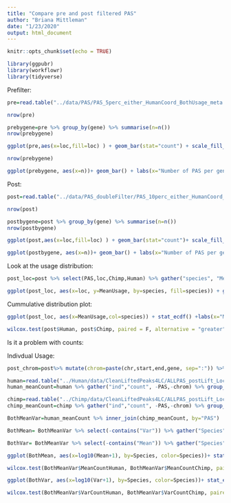 ```yaml
---
title: "Compare pre and post filtered PAS"
author: "Briana Mittleman"
date: "1/23/2020"
output: html_document
---
```


```r
knitr::opts_chunk$set(echo = TRUE)
```

```r
library(ggpubr)
library(workflowr)
library(tidyverse)
```

Prefilter:

```r
pre=read.table("../data/PAS/PAS_5perc_either_HumanCoord_BothUsage_meta.txt",header = T, stringsAsFactors = F) %>% filter(loc != "008559")

nrow(pre)

prebygene=pre %>% group_by(gene) %>% summarise(n=n())
nrow(prebygene)
```


```r
ggplot(pre,aes(x=loc,fill=loc) ) + geom_bar(stat="count") + scale_fill_brewer(palette = "Dark2")+ labs(y="Number of PAS", title="Pre filter location of PAS",x="")
```


```r
nrow(prebygene)

ggplot(prebygene, aes(x=n))+ geom_bar() + labs(x="Number of PAS per gene", title="Number of PAS per gene before filter")
```

Post:  

```r
post=read.table("../data/PAS_doubleFilter/PAS_10perc_either_HumanCoord_BothUsage_meta_doubleFilter.txt",header = T, stringsAsFactors = F)

nrow(post)

postbygene=post %>% group_by(gene) %>% summarise(n=n())
nrow(postbygene)

```
```r
ggplot(post,aes(x=loc,fill=loc) ) + geom_bar(stat="count")+ scale_fill_brewer(palette = "Dark2") + labs(y="Number of PAS", title="Post filter location of PAS", x="")
```
```r
ggplot(postbygene, aes(x=n))+ geom_bar() + labs(x="Number of PAS per gene", title="Number of PAS per gene after filter")
```

Look at the usage distribution:  

```r
post_loc=post %>% select(PAS,loc,Chimp,Human) %>% gather("species", "MeanUsage",-PAS, -loc)

ggplot(post_loc, aes(x=loc, y=MeanUsage, by=species, fill=species)) + geom_boxplot() + stat_compare_means(label = 'p.signif') + scale_fill_brewer(palette = "Dark2") + labs(y="Mean PAS Usage", x="", title="Difference in mean usage for PAS\n 5% Usage and Expression filter")
```

Cummulative distribution plot:  

```r
ggplot(post_loc, aes(x=MeanUsage,col=species)) + stat_ecdf() +labs(x="Mean Usage", y="CDF", title="Cumulative distribution for filtered PAS") + scale_color_brewer(palette = "Dark2")
```

```r
wilcox.test(post$Human, post$Chimp, paired = F, alternative = "greater")
```

Is it a problem with counts:  

Indivdual Usage:

```r
post_chrom=post%>% mutate(chrom=paste(chr,start,end,gene, sep=":")) %>% select(chrom,PAS)

human=read.table("../Human/data/CleanLiftedPeaks4LC/ALLPAS_postLift_LocParsed_Human_fixed4LC.fc", stringsAsFactors = F, header = T) %>% rownames_to_column(var="chrom") %>% inner_join(post_chrom, by="chrom")
human_meanCount=human %>% gather("ind","count", -PAS,-chrom) %>% group_by(PAS) %>% summarise(MeanCountHuman=mean(count), VarCountHuman=var(count))

chimp=read.table("../Chimp/data/CleanLiftedPeaks4LC/ALLPAS_postLift_LocParsed_Chimp_fixed4LC.fc", stringsAsFactors = F, header = T)%>% rownames_to_column(var="chrom")%>%  inner_join(post_chrom, by="chrom")
chimp_meanCount=chimp %>% gather("ind","count", -PAS,-chrom) %>% group_by(PAS) %>% summarise(MeanCountChimp=mean(count), VarCountChimp=var(count))

BothMeanVar=human_meanCount %>% inner_join(chimp_meanCount, by="PAS")

BothMean= BothMeanVar %>% select(-contains("Var")) %>% gather("Species", "Mean", -PAS)

BothVar= BothMeanVar %>% select(-contains("Mean")) %>% gather("Species", "Var", -PAS)
```


```r

ggplot(BothMean, aes(x=log10(Mean+1), by=Species, color=Species))+ stat_ecdf()+ scale_color_brewer(palette = "Dark2") + labs(title="log10(Mean Count) for filtered PAS",y="CDF")

wilcox.test(BothMeanVar$MeanCountHuman, BothMeanVar$MeanCountChimp, paired = F, alternative = "greater")
```

```r

ggplot(BothVar, aes(x=log10(Var+1), by=Species, color=Species))+ stat_ecdf()+ scale_color_brewer(palette = "Dark2") + labs(title="log10(Mean Variance) for filtered PAS",y="CDF")

wilcox.test(BothMeanVar$VarCountHuman, BothMeanVar$VarCountChimp, paired = F, alternative = "greater")
```

